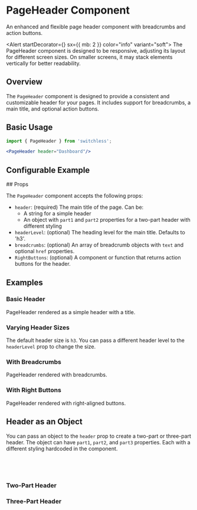 

<Meta of={PageHeaderStories} />

# PageHeader Component

<Subtitle>
  An enhanced and flexible page header component with breadcrumbs and action buttons.
</Subtitle>

<Alert startDecorator={<InfoIcon />} sx={{ mb: 2 }} color="info" variant="soft">
  The PageHeader component is designed to be responsive, adjusting its layout for different screen sizes. On smaller screens, it may stack elements vertically for better readability.
</Alert>

## Overview

The `PageHeader` component is designed to provide a consistent and customizable header for your pages. It includes support for breadcrumbs, a main title, and optional action buttons.

## Basic Usage




```jsx
import { PageHeader } from 'switchless';

<PageHeader header="Dashboard"/>
```

## Configurable Example

<Primary />

<Controls />
## Props

The `PageHeader` component accepts the following props:

- `header`: (required) The main title of the page. Can be:
  - A string for a simple header
  - An object with `part1` and `part2` properties for a two-part header with different styling
- `headerLevel`: (optional) The heading level for the main title. Defaults to 'h3'.
- `breadcrumbs`: (optional) An array of breadcrumb objects with `text` and optional `href` properties.
- `RightButtons`: (optional) A component or function that returns action buttons for the header.

## Examples

### Basic Header

<Canvas of={PageHeaderStories.Default} />

PageHeader rendered as a simple header with a title.

### Varying Header Sizes


<Canvas of={PageHeaderStories.VaryingHeaderSizes} />

The default header size is `h3`. You can pass a different header level to the `headerLevel` prop to change the size.

### With Breadcrumbs

<Canvas of={PageHeaderStories.WithBreadcrumbs} />

PageHeader rendered with breadcrumbs.

### With Right Buttons

<Canvas of={PageHeaderStories.WithRightButtons} />

PageHeader rendered with right-aligned buttons.


## Header as an Object
You can pass an object to the `header` prop to create a two-part or three-part header.
The object can have `part1`, `part2`, and `part3` properties. Each with a different styling hardcoded in the component.

```jsx
<PageHeader 
header={{ part1: 'Three ', part2: 'Part', part3: 'Header' }} 
/>

```

### Two-Part Header

<Canvas of={PageHeaderStories.TwoPartHeader} />



### Three-Part Header

<Canvas of={PageHeaderStories.ThreePartHeader} />





